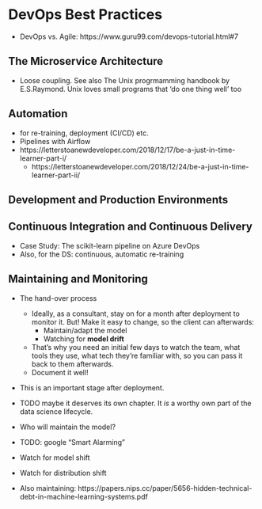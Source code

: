 # DevOps Best Practices

- DevOps vs. Agile: https://www.guru99.com/devops-tutorial.html#7

## The Microservice Architecture

- Loose coupling. See also The Unix progrmamming handbook by E.S.Raymond. Unix loves small programs that 'do one thing well' too

## Automation

- for re-training, deployment (CI/CD) etc.
- Pipelines with Airflow
- https://letterstoanewdeveloper.com/2018/12/17/be-a-just-in-time-learner-part-i/
  - https://letterstoanewdeveloper.com/2018/12/24/be-a-just-in-time-learner-part-ii/

## Development and Production Environments

## Continuous Integration and Continuous Delivery

- Case Study: The scikit-learn pipeline on Azure DevOps
- Also, for the DS: continuous, automatic re-training

## Maintaining and Monitoring

- The hand-over process
  - Ideally, as a consultant, stay on for a month after deployment to monitor
  it. But! Make it easy to change, so the client can afterwards:
    - Maintain/adapt the model
    - Watching for **model drift**
  - That's why you need an initial few days to watch the team, what tools they
    use, what tech they're familiar with, so you can pass it back to them
    afterwards.
  - Document it well!
- This is an important stage after deployment.
- TODO maybe it deserves its own chapter. It *is* a worthy own part of the data science lifecycle.

- Who will maintain the model?
- TODO: google "Smart Alarming"
- Watch for model shift
- Watch for distribution shift
- Also maintaining: https://papers.nips.cc/paper/5656-hidden-technical-debt-in-machine-learning-systems.pdf
